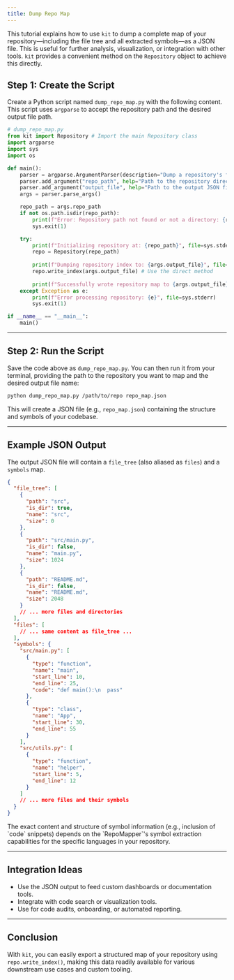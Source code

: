 ```yaml
---
title: Dump Repo Map
---
```


This tutorial explains how to use `kit` to dump a complete map of your repository—including the file tree and all extracted symbols—as a JSON file. This is useful for further analysis, visualization, or integration with other tools. `kit` provides a convenient method on the `Repository` object to achieve this directly.

## Step 1: Create the Script

Create a Python script named `dump_repo_map.py` with the following content. This script uses `argparse` to accept the repository path and the desired output file path.

```python
# dump_repo_map.py
from kit import Repository # Import the main Repository class
import argparse
import sys
import os

def main():
    parser = argparse.ArgumentParser(description="Dump a repository's file tree and symbols as JSON using kit.")
    parser.add_argument("repo_path", help="Path to the repository directory.")
    parser.add_argument("output_file", help="Path to the output JSON file.")
    args = parser.parse_args()

    repo_path = args.repo_path
    if not os.path.isdir(repo_path):
        print(f"Error: Repository path not found or not a directory: {repo_path}", file=sys.stderr)
        sys.exit(1)

    try:
        print(f"Initializing repository at: {repo_path}", file=sys.stderr)
        repo = Repository(repo_path)
        
        print(f"Dumping repository index to: {args.output_file}", file=sys.stderr)
        repo.write_index(args.output_file) # Use the direct method
        
        print(f"Successfully wrote repository map to {args.output_file}", file=sys.stderr)
    except Exception as e:
        print(f"Error processing repository: {e}", file=sys.stderr)
        sys.exit(1)

if __name__ == "__main__":
    main()
```

---

## Step 2: Run the Script

Save the code above as `dump_repo_map.py`. You can then run it from your terminal, providing the path to the repository you want to map and the desired output file name:

```sh
python dump_repo_map.py /path/to/repo repo_map.json
```

This will create a JSON file (e.g., `repo_map.json`) containing the structure and symbols of your codebase.

---

## Example JSON Output

The output JSON file will contain a `file_tree` (also aliased as `files`) and a `symbols` map.

```json
{
  "file_tree": [
    {
      "path": "src",
      "is_dir": true,
      "name": "src",
      "size": 0
    },
    {
      "path": "src/main.py",
      "is_dir": false,
      "name": "main.py",
      "size": 1024
    },
    {
      "path": "README.md",
      "is_dir": false,
      "name": "README.md",
      "size": 2048
    }
    // ... more files and directories
  ],
  "files": [
    // ... same content as file_tree ...
  ],
  "symbols": {
    "src/main.py": [
      {
        "type": "function", 
        "name": "main", 
        "start_line": 10, 
        "end_line": 25, 
        "code": "def main():\n  pass"
      },
      {
        "type": "class", 
        "name": "App", 
        "start_line": 30, 
        "end_line": 55
      }
    ],
    "src/utils.py": [
      {
        "type": "function", 
        "name": "helper", 
        "start_line": 5, 
        "end_line": 12
      }
    ]
    // ... more files and their symbols
  }
}
```

<Aside type="note">
  The exact content and structure of symbol information (e.g., inclusion of `code` snippets) depends on the `RepoMapper`'s symbol extraction capabilities for the specific languages in your repository.
</Aside>

---

## Integration Ideas

- Use the JSON output to feed custom dashboards or documentation tools.
- Integrate with code search or visualization tools.
- Use for code audits, onboarding, or automated reporting.

---

## Conclusion

With `kit`, you can easily export a structured map of your repository using `repo.write_index()`, making this data readily available for various downstream use cases and custom tooling.
